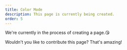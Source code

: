 ```yaml
---
title: Color Mode
description: This page is currently being created.
order: 5
---
```


We're currently in the process of creating a page.😘

Wouldn't you like to contribute this page? That's amazing!
